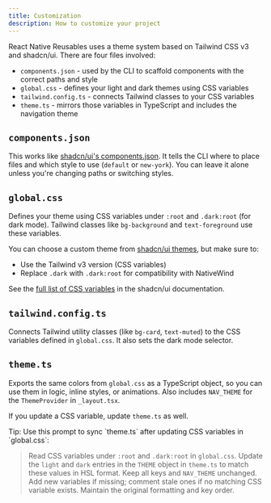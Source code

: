 ```yaml
---
title: Customization
description: How to customize your project
---
```


React Native Reusables uses a theme system based on Tailwind CSS v3 and shadcn/ui. There are four files involved:

- `components.json` - used by the CLI to scaffold components with the correct paths and style  
- `global.css` - defines your light and dark themes using CSS variables  
- `tailwind.config.ts` - connects Tailwind classes to your CSS variables  
- `theme.ts` - mirrors those variables in TypeScript and includes the navigation theme  


## `components.json`

This works like [shadcn/ui's components.json](https://ui.shadcn.com/docs/components-json). It tells the CLI where to place files and which style to use (`default` or `new-york`). You can leave it alone unless you're changing paths or switching styles.

## `global.css`

Defines your theme using CSS variables under `:root` and `.dark:root` (for dark mode). Tailwind classes like `bg-background` and `text-foreground` use these variables.

You can choose a custom theme from [shadcn/ui themes](https://ui.shadcn.com/themes), but make sure to:

- Use the Tailwind v3 version (CSS variables)
- Replace `.dark` with `.dark:root` for compatibility with NativeWind

See the [full list of CSS variables](https://ui.shadcn.com/docs/theming#list-of-variables) in the shadcn/ui documentation.

## `tailwind.config.ts`

Connects Tailwind utility classes (like `bg-card`, `text-muted`) to the CSS variables defined in `global.css`. It also sets the dark mode selector.

## `theme.ts`

Exports the same colors from `global.css` as a TypeScript object, so you can use them in logic, inline styles, or animations. Also includes `NAV_THEME` for the `ThemeProvider` in `_layout.tsx`.

If you update a CSS variable, update `theme.ts` as well.



<div className='text-sm *:text-muted-foreground *:font-normal py-2 *:leading-7'>

<div className='-mb-1.5 *:text-foreground'>
  <span className='font-medium'>Tip</span>: Use this prompt to sync `theme.ts` after updating CSS variables in `global.css`:
</div>

> Read CSS variables under `:root` and `.dark:root` in `global.css`.
> Update the `light` and `dark` entries in the `THEME` object in `theme.ts` to match these values in HSL format.
> Keep all keys and `NAV_THEME` unchanged.
> Add new variables if missing; comment stale ones if no matching CSS variable exists.
> Maintain the original formatting and key order.

</div>